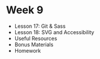 
# Week 9

- Lesson 17: <Link to="/week-9/lesson-17">Git & Sass</Link>
- Lesson 18: <Link to="/week-9/lesson-18">SVG and Accessibility</Link>
- Useful Resources
- Bonus Materials
- Homework
